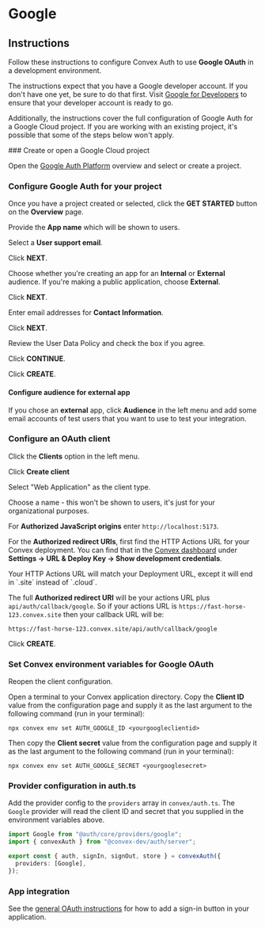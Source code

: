 
# Google

## Instructions

Follow these instructions to configure Convex Auth to use **Google OAuth** in a
development environment.

The instructions expect that you have a Google developer account. If you don't
have one yet, be sure to do that first. Visit
[Google for Developers](https://developers.google.com/) to ensure that your
developer account is ready to go.

Additionally, the instructions cover the full configuration of Google Auth for a
Google Cloud project. If you are working with an existing project, it's possible
that some of the steps below won't apply.

<Steps>
### Create or open a Google Cloud project

Open the [Google Auth Platform](https://console.cloud.google.com/auth/overview)
overview and select or create a project.

### Configure Google Auth for your project

Once you have a project created or selected, click the **GET STARTED** button on
the **Overview** page.

Provide the **App name** which will be shown to users.

Select a **User support email**.

Click **NEXT**.

Choose whether you're creating an app for an **Internal** or **External**
audience. If you're making a public application, choose **External**.

Click **NEXT**.

Enter email addresses for **Contact Information**.

Click **NEXT**.

Review the User Data Policy and check the box if you agree.

Click **CONTINUE**.

Click **CREATE**.

#### Configure audience for external app

If you chose an **external** app, click **Audience** in the left menu and add
some email accounts of test users that you want to use to test your integration.

### Configure an OAuth client

Click the **Clients** option in the left menu.

Click **Create client**

Select "Web Application" as the client type.

Choose a name - this won't be shown to users, it's just for your organizational
purposes.

For **Authorized JavaScript origins** enter `http://localhost:5173`.

For the **Authorized redirect URIs**, first find the HTTP Actions URL for your
Convex deployment. You can find that in the
[Convex dashboard](https://dashboard.convex.dev/) under **Settings -> URL &
Deploy Key -> Show development credentials**.

<Callout type="info">
  Your HTTP Actions URL will match your Deployment URL, except it will end in
  `.site` instead of `.cloud`.
</Callout>

The full **Authorized redirect URI** will be your actions URL plus
`api/auth/callback/google`. So if your actions URL is
`https://fast-horse-123.convex.site` then your callback URL will be:

```
https://fast-horse-123.convex.site/api/auth/callback/google
```

Click **CREATE**.

### Set Convex environment variables for Google OAuth

Reopen the client configuration.

Open a terminal to your Convex application directory. Copy the **Client ID**
value from the configuration page and supply it as the last argument to the
following command (run in your terminal):

```
npx convex env set AUTH_GOOGLE_ID <yourgoogleclientid>
```

Then copy the **Client secret** value from the configuration page and supply it
as the last argument to the following command (run in your terminal):

```
npx convex env set AUTH_GOOGLE_SECRET <yourgooglesecret>
```

### Provider configuration in auth.ts

Add the provider config to the `providers` array in `convex/auth.ts`. The
`Google` provider will read the client ID and secret that you supplied in the
environment variables above.

```ts filename="convex/auth.ts"
import Google from "@auth/core/providers/google";
import { convexAuth } from "@convex-dev/auth/server";

export const { auth, signIn, signOut, store } = convexAuth({
  providers: [Google],
});
```

### App integration

See the [general OAuth instructions](../oauth#add-sign-in-button) for how to add
a sign-in button in your application.

</Steps>
